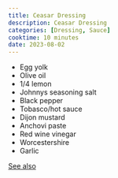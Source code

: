 ```yaml
---
title: Ceasar Dressing
description: Ceasar Dressing
categories: [Dressing, Sauce]
cooktime: 10 minutes
date: 2023-08-02
---
```


- Egg yolk
- Olive oil
- 1/4 lemon
- Johnnys seasoning salt
- Black pepper
- Tobasco/hot sauce
- Dijon mustard
- Anchovi paste
- Red wine vinegar
- Worcestershire
- Garlic

[See also](https://www.straight.com/food/bc-recipes-how-to-make-caesar-salad-from-hys-steakhouse#:~:text=Hy%27s%20Steakhouse%20Caesar%20salad&text=In%20a%20large%20mixing%20bowl,Add%20red%20wine%20vinegar.)
